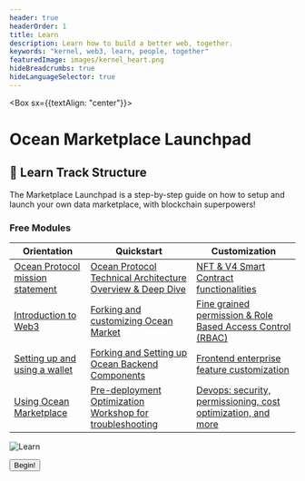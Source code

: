 ```yaml
---
header: true
headerOrder: 1
title: Learn
description: Learn how to build a better web, together.
keywords: "kernel, web3, learn, people, together"
featuredImage: images/kernel_heart.png
hideBreadcrumbs: true
hideLanguageSelector: true
---
```


<Box sx={{textAlign: "center"}}>

# Ocean Marketplace Launchpad



</Box>

## 📖 Learn Track Structure

The Marketplace Launchpad is a step-by-step guide on how to setup and launch your own data marketplace, with blockchain superpowers! 

### Free Modules

| Orientation                                                           | Quickstart                                                                     | Customization |
| ----------------------------------------------------------------------| ----------------------------------------------------------------------         | ---------------------------------------------------------------------- |
| [Ocean Protocol mission statement](/learn/module-0/play-of-pattern)   | [Ocean Protocol Technical Architecture Overview & Deep Dive](/learn/module-1/) | [NFT & V4 Smart Contract functionalities](/learn/module-1/)  |                                
| [Introduction to Web3](/learn/module-1/meaning)                       | [Forking and customizing Ocean Market](/learn/module-1/)                       | [Fine grained permission & Role Based Access Control (RBAC)](/learn/module-1/)  |                            
| [Setting up and using a wallet](/learn/module-2/better-questions)     | [Forking and Setting up Ocean Backend Components](/learn/module-1/)            | [Frontend enterprise feature customization](/learn/module-1/) |        
| [Using Ocean Marketplace](/learn/module-3/intention)                  | [Pre-deployment Optimization Workshop for troubleshooting](/learn/module-1/)   | [Devops: security, permissioning, cost optimization, and more ](/learn/module-1/) |


![Learn](/images/creatures/octopus/octopus-full-light.svg)

<Aligner center>
    <Button to='/learn/module-0/'>Begin!</Button>
</Aligner>
